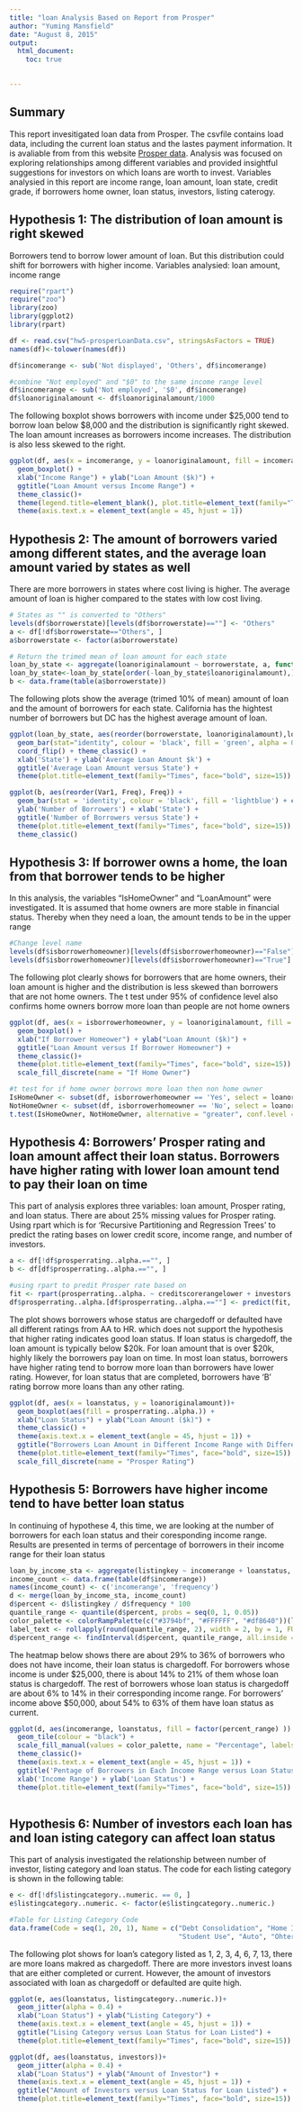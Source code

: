 ```yaml
---
title: "loan Analysis Based on Report from Prosper"
author: "Yuming Mansfield"
date: "August 8, 2015"
output:   
  html_document:
    toc: true
   

---
```

## Summary
This report invesitigated loan data from Prosper. The csvfile contains load data, including the current loan status and the lastes payment information. It is avaliable from from this website [Prosper data](https://www.prosper.com/tools/DataExport.aspx). Analysis was focused on exploring relationships among different variables and provided insightful suggestions for investors on which loans are worth to invest. Variables analysied in this report are income range, loan amount, loan state, credit grade, if borrowers home owner, loan status, investors, listing caterogy.

## Hypothesis 1: The distribution of loan amount is right skewed
Borrowers tend to borrow lower amount of loan. But this distribution could shift for borrowers with higher income.
Variables analysied: loan amount, income range

```r
require("rpart")
require("zoo")
library(zoo)
library(ggplot2)
library(rpart)

df <- read.csv("hw5-prosperLoanData.csv", stringsAsFactors = TRUE)
names(df)<-tolower(names(df))

df$incomerange <- sub('Not displayed', 'Others', df$incomerange)

#combine "Not employed" and "$0" to the same income range level
df$incomerange <- sub('Not employed', '$0', df$incomerange)
df$loanoriginalamount <- df$loanoriginalamount/1000
```

The following boxplot shows borrowers with income under $25,000 tend to borrow loan below $8,000 and the distribution is significantly right skewed. The loan amount increases as borrowers income increases. The distribution is also less skewed to the right.

```r
ggplot(df, aes(x = incomerange, y = loanoriginalamount, fill = incomerange))+
  geom_boxplot() +
  xlab("Income Range") + ylab("Loan Amount ($k)") + 
  ggtitle("Loan Amount versus Income Range") +
  theme_classic()+
  theme(legend.title=element_blank(), plot.title=element_text(family="Times", face="bold", size=15)) +
  theme(axis.text.x = element_text(angle = 45, hjust = 1))
```

## Hypothesis 2: The amount of borrowers varied among different states, and the average loan amount varied by states as well
There are more borrowers in states where cost living is higher. The average amount of loan is higher compared to the states with low cost living. 

```r
# States as "" is converted to "Others"
levels(df$borrowerstate)[levels(df$borrowerstate)==""] <- "Others"
a <- df[!df$borrowerstate=="Others", ]
a$borrowerstate <- factor(a$borrowerstate)

# Return the trimed mean of loan amount for each state
loan_by_state <- aggregate(loanoriginalamount ~ borrowerstate, a, function(x){mean(x, trim = 0.1, na.rm = T)})
loan_by_state<-loan_by_state[order(-loan_by_state$loanoriginalamount),]
b <- data.frame(table(a$borrowerstate))
```

The following plots show the average (trimed 10% of mean) amount of loan and the amount of borrowers for each state. California has the hightest number of borrowers but DC has the highest average amount of loan.

```r
ggplot(loan_by_state, aes(reorder(borrowerstate, loanoriginalamount),loanoriginalamount) )+
  geom_bar(stat="identity", colour = 'black', fill = 'green', alpha = 0.5) + 
  coord_flip() + theme_classic() +
  xlab('State') + ylab('Average Loan Amount $k') +
  ggtitle('Average Loan Amount versus State') +
  theme(plot.title=element_text(family="Times", face="bold", size=15))
```

```r
ggplot(b, aes(reorder(Var1, Freq), Freq)) +
  geom_bar(stat = 'identity', colour = 'black', fill = 'lightblue') + coord_flip() +
  ylab('Number of Borrowers') + xlab('State') +
  ggtitle('Number of Borrowers versus State') + 
  theme(plot.title=element_text(family="Times", face="bold", size=15)) +
  theme_classic()
```

## Hypothesis 3: If borrower owns a home, the loan from that borrower tends to be higher

In this analysis, the variables "IsHomeOwner" and "LoanAmount" were investigated. It is assumed that home owners are more stable in financial status. Thereby when they need a loan, the amount tends to be in the upper range

```r
#Change level name
levels(df$isborrowerhomeowner)[levels(df$isborrowerhomeowner)=="False"] <- "No"
levels(df$isborrowerhomeowner)[levels(df$isborrowerhomeowner)=="True"] <- "Yes"
```

The following plot clearly shows for borrowers that are home owners, their loan amount is higher and the distribution is less skewed than borrowers that are not home owners. The t test under 95% of confidence level also confirms home owners borrow more loan than people are not home owners
```r
ggplot(df, aes(x = isborrowerhomeowner, y = loanoriginalamount, fill = isborrowerhomeowner)) +
  geom_boxplot() +
  xlab("If Borrower Homeower") + ylab("Loan Amount ($k)") + 
  ggtitle("Loan Amount versus If Borrower Homeowner") +
  theme_classic()+
  theme(plot.title=element_text(family="Times", face="bold", size=15)) +
  scale_fill_discrete(name = "If Home Owner")
```

```r
#t test for if home owner borrows more loan then non home owner
IsHomeOwner <- subset(df, isborrowerhomeowner == 'Yes', select = loanoriginalamount)
NotHomeOwner <- subset(df, isborrowerhomeowner == 'No', select = loanoriginalamount)
t.test(IsHomeOwner, NotHomeOwner, alternative = "greater", conf.level = 0.95)
```

## Hypothesis 4: Borrowers' Prosper rating and loan amount affect their loan status. Borrowers have higher rating with lower loan amount tend to pay their loan on time
This part of analysis explores three variables: loan amount, Prosper rating, and loan status. There are about 25% missing values for Prosper rating. Using rpart which is for 'Recursive Partitioning and Regression Trees' to predict the rating bases on lower credit score, income range, and number of investors.

```r
a <- df[!df$prosperrating..alpha.=="", ]
b <- df[df$prosperrating..alpha.=="", ]

#using rpart to predit Prosper rate based on 
fit <- rpart(prosperrating..alpha. ~ creditscorerangelower + investors, data = a, method = "class")
df$prosperrating..alpha.[df$prosperrating..alpha.==""] <- predict(fit, b, type = 'class')
```

The plot shows borrowers whose status are chargedoff or defaulted have all different ratings from AA to HR. which does not support the hypothesis that higher rating indicates good loan status. If loan status is chargedoff, the loan amount is typically below $20k. For loan amount that is over $20k, highly likely the borrowers pay loan on time. In most loan status, borrowers have higher rating tend to borrow more loan than borrowers have lower rating. However, for loan status that are completed, borrowers have 'B' rating borrow more loans than any other rating. 

```r
ggplot(df, aes(x = loanstatus, y = loanoriginalamount))+
  geom_boxplot(aes(fill = prosperrating..alpha.)) +
  xlab("Loan Status") + ylab("Loan Amount ($k)") +
  theme_classic() +
  theme(axis.text.x = element_text(angle = 45, hjust = 1)) +
  ggtitle("Borrowers Loan Amount in Different Income Range with Different Prosper Rating") +
  theme(plot.title=element_text(family="Times", face="bold", size=15)) +
  scale_fill_discrete(name = "Prosper Rating")
```

## Hypothesis 5: Borrowers have higher income tend to have better loan status
In continuing of hypothese 4, this time, we are looking at the number of borrowers for each loan status and their coresponding income range. Results are presented in terms of percentage of borrowers in their income range for their loan status

```r
loan_by_income_sta <- aggregate(listingkey ~ incomerange + loanstatus, df, length)
income_count <- data.frame(table(df$incomerange))
names(income_count) <- c('incomerange', 'frequency')
d <- merge(loan_by_income_sta, income_count)
d$percent <- d$listingkey / d$frequency * 100
quantile_range <- quantile(d$percent, probs = seq(0, 1, 0.05))
color_palette <- colorRampPalette(c("#3794bf", "#FFFFFF", "#df8640"))(length(quantile_range) - 1)
label_text <- rollapply(round(quantile_range, 2), width = 2, by = 1, FUN = function(i) paste(i, collapse = " : "))
d$percent_range <- findInterval(d$percent, quantile_range, all.inside = TRUE)
```

The heatmap below shows there are about 29% to 36% of borrowers who does not have income, their loan status is chargedoff. For borrowers whose income is under $25,000, there is about 14% to 21% of them whose loan status is chargedoff. The rest of borrowers whose loan status is chargedoff are about 6% to 14% in their corresponding income range. For borrowers' income above $50,000, about 54% to 63% of them have loan status as current.

```r
ggplot(d, aes(incomerange, loanstatus, fill = factor(percent_range) )) + 
  geom_tile(colour = "black") + 
  scale_fill_manual(values = color_palette, name = "Percentage", labels = label_text) +
  theme_classic()+
  theme(axis.text.x = element_text(angle = 45, hjust = 1)) +
  ggtitle('Pentage of Borrowers in Each Income Range versus Loan Status') + 
  xlab('Income Range') + ylab('Loan Status') +
  theme(plot.title=element_text(family="Times", face="bold", size=15))
  
```

## Hypothesis 6: Number of investors each loan has and loan isting category can affect loan status
This part of analysis investigated the relationship between number of investor, listing category and loan status. The code for each listing category is shown in the following table:

```r
e <- df[!df$listingcategory..numeric. == 0, ]
e$listingcategory..numeric. <- factor(e$listingcategory..numeric.)

#Table for Listing Category Code
data.frame(Code = seq(1, 20, 1), Name = c("Debt Consolidation", "Home Improvement", "Business", "Personal Loan", 
                                          "Student Use", "Auto", "Ohter", "Baby$Adoption", "Boat", "Cosmetic Procedure",                                            "Engament Ring", "Green Loans", "Household Expenses", "Large Purchases",                                                  "Medical/Dental", "Motorcycle", "RV", "Taxes", "Vacation", "Wedding Loans"))
```

The following plot shows for loan's category listed as 1, 2, 3, 4, 6, 7, 13, there are more loans makred as chargedoff. There are more investors invest loans that are either completed or current. However, the amount of investors associated with loan as chargedoff or defaulted are quite high.

```r
ggplot(e, aes(loanstatus, listingcategory..numeric.))+
  geom_jitter(alpha = 0.4) +
  xlab("Loan Status") + ylab("Listing Category") +
  theme(axis.text.x = element_text(angle = 45, hjust = 1)) +
  ggtitle("Lising Category versus Loan Status for Loan Listed") +
  theme(plot.title=element_text(family="Times", face="bold", size=15))
```

```r
ggplot(df, aes(loanstatus, investors))+
  geom_jitter(alpha = 0.4) +
  xlab("Loan Status") + ylab("Amount of Investor") +
  theme(axis.text.x = element_text(angle = 45, hjust = 1)) +
  ggtitle("Amount of Investors versus Loan Status for Loan Listed") +
  theme(plot.title=element_text(family="Times", face="bold", size=15))
```

                                            
